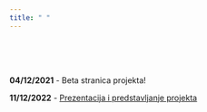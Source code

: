```yaml
---
title: " "
---
```


<br>
<br>
<br>





**04/12/2021** - Beta stranica projekta!

**11/12/2022** - [Prezentacija i predstavljanje projekta](https://www.ic2s2.org/)   



